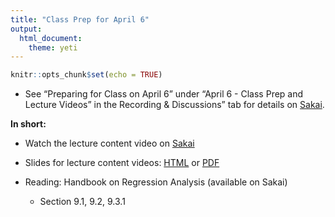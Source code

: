 ```yaml
---
title: "Class Prep for April 6"
output: 
  html_document: 
    theme: yeti
---
```


```r
knitr::opts_chunk$set(echo = TRUE)
```

- See "Preparing for Class on April 6" under "April 6 - Class Prep and Lecture Videos" in the Recording & Discussions" tab for details on [Sakai](https://sakai.duke.edu). 

**In short:**

- Watch the lecture content video on [Sakai](https://sakai.duke.edu)
  
- Slides for lecture content videos: [HTML](https://www2.stat.duke.edu/courses/Spring20/sta210.001/slides/lec-slides/16-multinom-logistic-pt1.html) or [PDF](https://www2.stat.duke.edu/courses/Spring20/sta210.001/slides/lec-slides/16-multinom-logistic-pt1.pdf)

- Reading: Handbook on Regression Analysis (available on Sakai)
  - Section 9.1, 9.2, 9.3.1
  